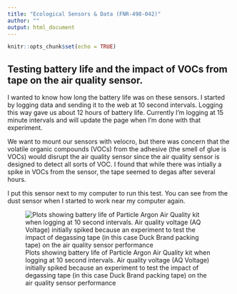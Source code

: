 ```yaml
---
title: "Ecological Sensors & Data (FNR-498-042)"
author: ""
output: html_document
---
```


```r
knitr::opts_chunk$set(echo = TRUE)
```




## Testing battery life and the impact of VOCs from tape on the air quality sensor.
I wanted to know how long the battery life was on these sensors. I started by logging data and sending it to the web at 10 second intervals. Logging this way gave us about 12 hours of battery life. Currently I'm logging at 15 minute intervals and will update the page when I'm done with that experiment.

We want to mount our sensors with velocro, but there was concern that the volatile organic compounds (VOCs) from the adhesive (the smell of glue is VOCs) would disrupt the air quality sensor since the air quality sensor is designed to detect all sorts of VOC. I found that while there was intially a spike in VOCs from the sensor, the tape seemed to degas after several hours.

I put this sensor next to my computer to run this test. You can see from the dust sensor when I started to work near my computer again.

![Plots showing battery life of Particle Argon Air Quality kit when logging at 10 second intervals. Air quality voltage (AQ Voltage) initially spiked because an experiment to test the impact of degassing tape (in this case Duck Brand packing tape) on the air quality sensor performance](data_plots/TapeExperiment.png)



